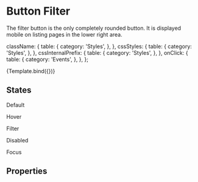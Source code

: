 <!--- ButtonFilter.stories.mdx --->



<Meta
  title="Components/Actions/Button Filter"
  component={ButtonFilter}
  decorators={[withDesign]}
/>

# Button Filter

The filter button is the only completely rounded button. It is displayed mobile on listing pages in the lower right area.


  className: {
    table: {
      category: 'Styles',
    },
  },
  cssStyles: {
    table: {
      category: 'Styles',
    },
  },
  cssInternalPrefix: {
    table: {
      category: 'Styles',
    },
  },
  onClick: {
    table: {
      category: 'Events',
    },
  },
};

<Canvas>
  <Story
    name="Button\ Filter"
    args={{
      children: 'Primary Button',
      disabled: false,
      checked: false,
    }}
    argTypes={argTypes}
    parameters={{
      design: {
        name: 'Figma Design',
        type: 'figma',
        url:
          'https://www.figma.com/file/TENnOP4K38G6r3vDL3emCP/AB---Style-Guide?node-id=77%3A2496',
      },
    }}
  >
    {Template.bind({})}
  </Story>
</Canvas>

## States

<Preview>
  <div>
    <ButtonFilter />
    <p>Default</p>
    <ButtonFilter className="hover" />
    <p>Hover</p>
    <ButtonFilter checked={true} />
    <p>Filter</p>
    <ButtonFilter disabled={true} />
    <p>Disabled</p>
    <ButtonFilter className="focus" />
    <p>Focus</p>
  </div>
</Preview>

## Properties

<ArgsTable of={ButtonFilter} />
